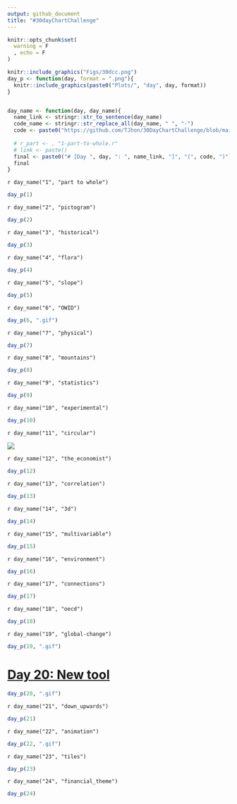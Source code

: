 ```yaml
---
output: github_document
title: "#30dayChartChallenge"
---
```


```r
knitr::opts_chunk$set(
  warning = F
  , echo = F
)
```


```r
knitr::include_graphics("Figs/30dcc.png")
day_p <- function(day, format = ".png"){
  knitr::include_graphics(paste0("Plots/", "day", day, format))
}


day_name <- function(day, day_name){
  name_link <- stringr::str_to_sentence(day_name)
  code_name <- stringr::str_replace_all(day_name, " ", "-")
  code <- paste0("https://github.com/TJhon/30DayChartChallenge/blob/main/R/day", day, "-", code_name, ".r")
  
  # r_part <- , "1-part-to-whole.r"
  # link <- paste()
  final <- paste0("# [Day ", day, ": ", name_link, "]", "(", code, ")")
  final
}

```

`r day_name("1", "part to whole")`

```r
day_p(1)
```

`r day_name("2", "pictogram")`

```r
day_p(2)
```

`r day_name("3", "historical")`

```r
day_p(3)
```

`r day_name("4", "flora")`

```r
day_p(4)
```

`r day_name("5", "slope")`

```r
day_p(5)
```


`r day_name("6", "OWID")`

```r
day_p(6, ".gif")
```

`r day_name("7", "physical")`

```r
day_p(7)
```

`r day_name("8", "mountains")`

```r
day_p(8)
```

`r day_name("9", "statistics")`

```r
day_p(9)
```


`r day_name("10", "experimental")`

```r
day_p(10)
```

`r day_name("11", "circular")`

![](Plots/day11.png)

`r day_name("12", "the_economist")`

```r
day_p(12)
```

`r day_name("13", "correlation")`

```r
day_p(13)
```

`r day_name("14", "3d")`

```r
day_p(14)
```

`r day_name("15", "multivariable")`

```r
day_p(15)
```

`r day_name("16", "environment")`

```r
day_p(16)
```

`r day_name("17", "connections")`

```r
day_p(17)
```

`r day_name("18", "oecd")`

```r
day_p(18)
```

`r day_name("19", "global-change")`

```r
day_p(19, ".gif")
```

# [Day 20: New tool](https://github.com/TJhon/30DayChartChallenge/blob/main/Julia/day20-new_tool.jl)

```r
day_p(20, ".gif")
```

`r day_name("21", "down_upwards")`

```r
day_p(21)
```


`r day_name("22", "animation")`

```r
day_p(22, ".gif")
```

`r day_name("23", "tiles")`

```r
day_p(23)
```

`r day_name("24", "financial_theme")`

```r
day_p(24)
```